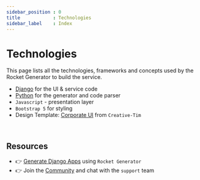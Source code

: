 ```yaml
---
sidebar_position : 0
title            : Technologies
sidebar_label    : Index
---
```


# Technologies

This page lists all the technologies, frameworks and concepts used by the Rocket Generator to build the service. 

- [Django](./django/intro) for the UI & service code 
- [Python](./python/intro) for the generator and code parser 
- `Javascript` - presentation layer 
- `Bootstrap 5` for styling
- Design Template: [Corporate UI](https://www.creative-tim.com/product/corporate-ui-dashboard-pro?AFFILIATE=128200) from `Creative-Tim`  

<br />

## Resources

- 👉 [Generate Django Apps](https://app-generator.dev/django/) using `Rocket Generator`
- 👉 Join the [Community](https://discord.gg/fZC6hup) and chat with the `support` team 
